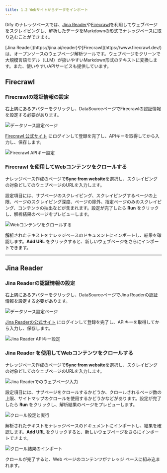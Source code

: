 ```yaml
---
title: 1.2 Webサイトからデータをインポート
---
```


Dify のナレッジベースでは、[Jina Reader](https://jina.ai/reader)や[Firecrawl](https://www.firecrawl.dev/)を利用してウェブページをスクレイピングし、解析したデータをMarkdownの形式でナレッジベースに取り込むことができます。

<Info>
[Jina Reader](https://jina.ai/reader)や[Firecrawl](https://www.firecrawl.dev/)は、オープンソースのウェブページ解析ツールです。ウェブページをクリーンで大規模言語モデル（LLM）が扱いやすいMarkdown形式のテキストに変換します。また、使いやすいAPIサービスも提供しています。
</Info>

## Firecrawl

### Firecrawlの認証情報の設定

右上隅にあるアバターをクリックし、DataSourceページでFirecrawlの認証情報を設定する必要があります。

<img
  src="https://assets-docs.dify.ai/2024/12/ced8357e468accd1c3f75f451172c1ce.png"
  className="mx-auto"
  alt="データソース設定ページ"
/>

[Firecrawl 公式サイト](https://www.firecrawl.dev/) にログインして登録を完了し、APIキーを取得してから入力し、保存します。

<img
  src="https://assets-docs.dify.ai/2024/12/e1a854f9b60a429f11181dfb8bcc7990.png"
  className="mx-auto"
  alt="Firecrawl APIキー設定"
/>

### Firecrawl を使用してWebコンテンツをクロールする

ナレッジベース作成のページで**Sync from website**を選択し、スクレイピングの対象どしてのウェブページのURLを入力します。

設定項目には、サブページのスクレイピング、スクレイピングするページの上限、ページのスクレイピング深度、ページの除外、指定ページのみのスクレイピング、コンテンツの抽出などが含まれます。設定が完了したら **Run** をクリックし、解析結果のページをプレビューします。

<img
  src="https://assets-docs.dify.ai/2024/12/3e63b4ced9770e21d5132c3aa8e5d2de.png"
  className="mx-auto"
  alt="Webコンテンツをクロールする"
/>

解析されたテキストをナレッジベースのドキュメントにインポートし、結果を確認します。**Add URL** をクリックすると、新しいウェブページをさらにインポートできます。

***

## Jina Reader

### Jina Readerの認証情報の設定

右上隅にあるアバターをクリックし、DataSourceページでJina Readerの認証情報を設定する必要があります。

<img
  src="https://assets-docs.dify.ai/2024/12/ced8357e468accd1c3f75f451172c1ce.png"
  className="mx-auto"
  alt="データソース設定ページ"
/>

[Jina Readerの公式サイト](https://jina.ai/reader) にログインして登録を完了し、APIキーを取得してから入力し、保存します。

<img
  src="https://assets-docs.dify.ai/2025/03/dataset-creation-step2-jina.png"
  className="mx-auto"
  alt="Jina Reader APIキー設定"
/>

### Jina Reader を使用してWebコンテンツをクロールする

ナレッジベース作成のページで**Sync from website**を選択し、スクレイピングの対象どしてのウェブページのURLを入力します。

<img
  src="https://assets-docs.dify.ai/2024/12/f9170b2a2ab1be94bc85ff3ed3c3e723.png"
  className="mx-auto"
  alt="Jina Readerでのウェブページ入力"
/>

設定項目には、サブページをクロールするかどうか、クロールされるページ数の上限、サイトマップのクロールを使用するかどうかなどがあります。設定が完了したら **Run** をクリックし、解析結果のページをプレビューします。

<img
  src="https://assets-docs.dify.ai/2024/12/a875f21a751551c03109c76308c577ee.png"
  className="mx-auto"
  alt="クロール設定と実行"
/>

解析されたテキストをナレッジベースのドキュメントにインポートし、結果を確認します。**Add URL** をクリックすると、新しいウェブページをさらにインポートできます。

<img
  src="https://assets-docs.dify.ai/2024/12/03494dc3c882ac1c74b464ea931e2533.png"
  className="mx-auto"
  alt="クロール結果のインポート"
/>

クロールが完了すると、Web ページのコンテンツがナレッジ ベースに組み込まれます。
